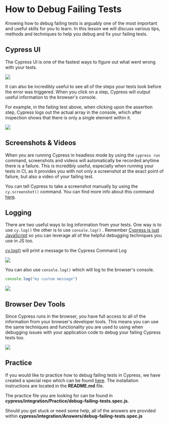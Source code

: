 # How to Debug Failing Tests

Knowing how to debug failing tests is arguably one of the most important and useful skills for you to learn. In this lesson we will discuss various tips, methods and techniques to help you debug and fix your failing tests.

## Cypress UI

The Cypress UI is one of the fastest ways to figure out what went wrong with your tests.

![](/images/cypress-fundamentals/how-to-debug-failing-tests/Screen_Shot_2021-08-31_at_2.42.05_PM.png)

It can also be incredibly useful to see all of the steps your tests took before the error was triggered. When you click on a step, Cypress will output useful information to the browser's console.

For example, in the failing test above, when clicking upon the assertion step, Cypress logs out the actual array in the console, which after inspection shows that there is only a single element within it.

![](/images/cypress-fundamentals/how-to-debug-failing-tests/Screen_Shot_2021-08-31_at_2.43.25_PM.png)

## Screenshots & Videos

When you are running Cypress in headless mode by using the `cypress run` command, screenshots and videos will automatically be recorded anytime there is a failure. This is incredibly useful, especially when running your tests in CI, as it provides you with not only a screenshot at the exact point of failure, but also a video of your failing test.

You can tell Cypress to take a screenshot manually by using the `cy.screenshot()` command. You can find more info about this command [here](https://docs.cypress.io/api/commands/screenshot).

## Logging

There are two useful ways to log information from your tests. One way is to use `cy.log()` the other is to use `console.log()` . Remember [Cypress is just JavaScript](/cypress-fundamentals/cypress-is-just-javascript) so you can leverage all of the helpful debugging techniques you use in JS too.

[cy.log()](https://docs.cypress.io/api/commands/log) will print a message to the Cypress Command Log

![](/images/cypress-fundamentals/how-to-debug-failing-tests/Screen_Shot_2021-08-31_at_2.55.00_PM.png)

You can also use `console.log()` which will log to the browser's console.

```js
console.log("my custom message")
```

![](/images/cypress-fundamentals/how-to-debug-failing-tests/Screen_Shot_2021-08-31_at_2.55.53_PM.png)

## Browser Dev Tools

Since Cypress runs in the browser, you have full access to all of the information from your browser's developer tools. This means you can use the same techniques and functionality you are used to using when debugging issues with your application code to debug your failing Cypress tests too.

![](/images/cypress-fundamentals/how-to-debug-failing-tests/browser-dev-tools.gif)

## Practice

If you would like to practice how to debug failing tests in Cypress, we have created a special repo which can be found [here](https://github.com/cypress-io/cypress-realworld-testing-blog). The installation instructions are located in the **README.md** file.

The practice file you are looking for can be found in **cypress/integration/Practice/debug-failing-tests.spec.js**.

Should you get stuck or need some help, all of the answers are provided within **cypress/integration/Answers/debug-failing-tests.spec.js**
